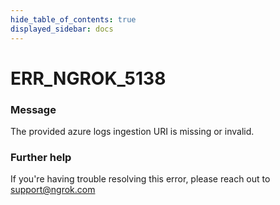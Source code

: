 ```yaml
---
hide_table_of_contents: true
displayed_sidebar: docs
---
```



# ERR_NGROK_5138

### Message

The provided azure logs ingestion URI is missing or invalid.

<ErrorDetails error="err_ngrok_5138" />

### Further help

If you're having trouble resolving this error, please reach out to [support@ngrok.com](mailto:support@ngrok.com?subject=Help%20with%20ERR_NGROK_5138)

